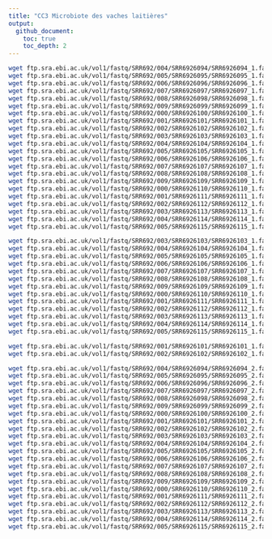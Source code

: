 ```yaml
---
title: "CC3 Microbiote des vaches laitières"
output: 
  github_document:
    toc: true
    toc_depth: 2
---
```



```bash
wget ftp.sra.ebi.ac.uk/vol1/fastq/SRR692/004/SRR6926094/SRR6926094_1.fastq.gz
wget ftp.sra.ebi.ac.uk/vol1/fastq/SRR692/005/SRR6926095/SRR6926095_1.fastq.gz
wget ftp.sra.ebi.ac.uk/vol1/fastq/SRR692/006/SRR6926096/SRR6926096_1.fastq.gz
wget ftp.sra.ebi.ac.uk/vol1/fastq/SRR692/007/SRR6926097/SRR6926097_1.fastq.gz
wget ftp.sra.ebi.ac.uk/vol1/fastq/SRR692/008/SRR6926098/SRR6926098_1.fastq.gz
wget ftp.sra.ebi.ac.uk/vol1/fastq/SRR692/009/SRR6926099/SRR6926099_1.fastq.gz
wget ftp.sra.ebi.ac.uk/vol1/fastq/SRR692/000/SRR6926100/SRR6926100_1.fastq.gz
wget ftp.sra.ebi.ac.uk/vol1/fastq/SRR692/001/SRR6926101/SRR6926101_1.fastq.gz
wget ftp.sra.ebi.ac.uk/vol1/fastq/SRR692/002/SRR6926102/SRR6926102_1.fastq.gz
wget ftp.sra.ebi.ac.uk/vol1/fastq/SRR692/003/SRR6926103/SRR6926103_1.fastq.gz
wget ftp.sra.ebi.ac.uk/vol1/fastq/SRR692/004/SRR6926104/SRR6926104_1.fastq.gz
wget ftp.sra.ebi.ac.uk/vol1/fastq/SRR692/005/SRR6926105/SRR6926105_1.fastq.gz
wget ftp.sra.ebi.ac.uk/vol1/fastq/SRR692/006/SRR6926106/SRR6926106_1.fastq.gz
wget ftp.sra.ebi.ac.uk/vol1/fastq/SRR692/007/SRR6926107/SRR6926107_1.fastq.gz
wget ftp.sra.ebi.ac.uk/vol1/fastq/SRR692/008/SRR6926108/SRR6926108_1.fastq.gz
wget ftp.sra.ebi.ac.uk/vol1/fastq/SRR692/009/SRR6926109/SRR6926109_1.fastq.gz
wget ftp.sra.ebi.ac.uk/vol1/fastq/SRR692/000/SRR6926110/SRR6926110_1.fastq.gz
wget ftp.sra.ebi.ac.uk/vol1/fastq/SRR692/001/SRR6926111/SRR6926111_1.fastq.gz
wget ftp.sra.ebi.ac.uk/vol1/fastq/SRR692/002/SRR6926112/SRR6926112_1.fastq.gz
wget ftp.sra.ebi.ac.uk/vol1/fastq/SRR692/003/SRR6926113/SRR6926113_1.fastq.gz
wget ftp.sra.ebi.ac.uk/vol1/fastq/SRR692/004/SRR6926114/SRR6926114_1.fastq.gz
wget ftp.sra.ebi.ac.uk/vol1/fastq/SRR692/005/SRR6926115/SRR6926115_1.fastq.gz
```

```bash
wget ftp.sra.ebi.ac.uk/vol1/fastq/SRR692/003/SRR6926103/SRR6926103_1.fastq.gz
wget ftp.sra.ebi.ac.uk/vol1/fastq/SRR692/004/SRR6926104/SRR6926104_1.fastq.gz
wget ftp.sra.ebi.ac.uk/vol1/fastq/SRR692/005/SRR6926105/SRR6926105_1.fastq.gz
wget ftp.sra.ebi.ac.uk/vol1/fastq/SRR692/006/SRR6926106/SRR6926106_1.fastq.gz
wget ftp.sra.ebi.ac.uk/vol1/fastq/SRR692/007/SRR6926107/SRR6926107_1.fastq.gz
wget ftp.sra.ebi.ac.uk/vol1/fastq/SRR692/008/SRR6926108/SRR6926108_1.fastq.gz
wget ftp.sra.ebi.ac.uk/vol1/fastq/SRR692/009/SRR6926109/SRR6926109_1.fastq.gz
wget ftp.sra.ebi.ac.uk/vol1/fastq/SRR692/000/SRR6926110/SRR6926110_1.fastq.gz
wget ftp.sra.ebi.ac.uk/vol1/fastq/SRR692/001/SRR6926111/SRR6926111_1.fastq.gz
wget ftp.sra.ebi.ac.uk/vol1/fastq/SRR692/002/SRR6926112/SRR6926112_1.fastq.gz
wget ftp.sra.ebi.ac.uk/vol1/fastq/SRR692/003/SRR6926113/SRR6926113_1.fastq.gz
wget ftp.sra.ebi.ac.uk/vol1/fastq/SRR692/004/SRR6926114/SRR6926114_1.fastq.gz
wget ftp.sra.ebi.ac.uk/vol1/fastq/SRR692/005/SRR6926115/SRR6926115_1.fastq.gz
```

```bash
wget ftp.sra.ebi.ac.uk/vol1/fastq/SRR692/001/SRR6926101/SRR6926101_1.fastq.gz
wget ftp.sra.ebi.ac.uk/vol1/fastq/SRR692/002/SRR6926102/SRR6926102_1.fastq.gz
```

```bash
wget ftp.sra.ebi.ac.uk/vol1/fastq/SRR692/004/SRR6926094/SRR6926094_2.fastq.gz
wget ftp.sra.ebi.ac.uk/vol1/fastq/SRR692/005/SRR6926095/SRR6926095_2.fastq.gz
wget ftp.sra.ebi.ac.uk/vol1/fastq/SRR692/006/SRR6926096/SRR6926096_2.fastq.gz
wget ftp.sra.ebi.ac.uk/vol1/fastq/SRR692/007/SRR6926097/SRR6926097_2.fastq.gz
wget ftp.sra.ebi.ac.uk/vol1/fastq/SRR692/008/SRR6926098/SRR6926098_2.fastq.gz
wget ftp.sra.ebi.ac.uk/vol1/fastq/SRR692/009/SRR6926099/SRR6926099_2.fastq.gz
wget ftp.sra.ebi.ac.uk/vol1/fastq/SRR692/000/SRR6926100/SRR6926100_2.fastq.gz
wget ftp.sra.ebi.ac.uk/vol1/fastq/SRR692/001/SRR6926101/SRR6926101_2.fastq.gz
wget ftp.sra.ebi.ac.uk/vol1/fastq/SRR692/002/SRR6926102/SRR6926102_2.fastq.gz
wget ftp.sra.ebi.ac.uk/vol1/fastq/SRR692/003/SRR6926103/SRR6926103_2.fastq.gz
wget ftp.sra.ebi.ac.uk/vol1/fastq/SRR692/004/SRR6926104/SRR6926104_2.fastq.gz
wget ftp.sra.ebi.ac.uk/vol1/fastq/SRR692/005/SRR6926105/SRR6926105_2.fastq.gz
wget ftp.sra.ebi.ac.uk/vol1/fastq/SRR692/006/SRR6926106/SRR6926106_2.fastq.gz
wget ftp.sra.ebi.ac.uk/vol1/fastq/SRR692/007/SRR6926107/SRR6926107_2.fastq.gz
wget ftp.sra.ebi.ac.uk/vol1/fastq/SRR692/008/SRR6926108/SRR6926108_2.fastq.gz
wget ftp.sra.ebi.ac.uk/vol1/fastq/SRR692/009/SRR6926109/SRR6926109_2.fastq.gz
wget ftp.sra.ebi.ac.uk/vol1/fastq/SRR692/000/SRR6926110/SRR6926110_2.fastq.gz
wget ftp.sra.ebi.ac.uk/vol1/fastq/SRR692/001/SRR6926111/SRR6926111_2.fastq.gz
wget ftp.sra.ebi.ac.uk/vol1/fastq/SRR692/002/SRR6926112/SRR6926112_2.fastq.gz
wget ftp.sra.ebi.ac.uk/vol1/fastq/SRR692/003/SRR6926113/SRR6926113_2.fastq.gz
wget ftp.sra.ebi.ac.uk/vol1/fastq/SRR692/004/SRR6926114/SRR6926114_2.fastq.gz
wget ftp.sra.ebi.ac.uk/vol1/fastq/SRR692/005/SRR6926115/SRR6926115_2.fastq.gz

```

